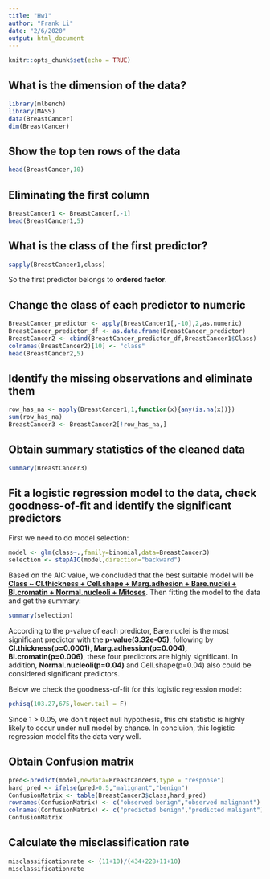 ```yaml
---
title: "Hw1"
author: "Frank Li"
date: "2/6/2020"
output: html_document
---
```


```r
knitr::opts_chunk$set(echo = TRUE)
```


## What is the dimension of the data?
```r
library(mlbench)
library(MASS)
data(BreastCancer)
dim(BreastCancer)
```

## Show the top ten rows of the data
```r
head(BreastCancer,10)
```

## Eliminating the first column
```r
BreastCancer1 <- BreastCancer[,-1]
head(BreastCancer1,5)
```

## What is the class of the first predictor?
```r
sapply(BreastCancer1,class)
```
So the first predictor belongs to **ordered factor**.

## Change the class of each predictor to numeric
```r
BreastCancer_predictor <- apply(BreastCancer1[,-10],2,as.numeric)
BreastCancer_predictor_df <- as.data.frame(BreastCancer_predictor)
BreastCancer2 <- cbind(BreastCancer_predictor_df,BreastCancer1$Class)
colnames(BreastCancer2)[10] <- "class"
head(BreastCancer2,5)
```

## Identify the missing observations and eliminate them
```r
row_has_na <- apply(BreastCancer1,1,function(x){any(is.na(x))})
sum(row_has_na)
BreastCancer3 <- BreastCancer2[!row_has_na,]
```

## Obtain summary statistics of the cleaned data
```r
summary(BreastCancer3)
```

## Fit a logistic regression model to the data, check goodness-of-fit and identify the significant predictors
First we need to do model selection:
```r
model <- glm(class~.,family=binomial,data=BreastCancer3)
selection <- stepAIC(model,direction="backward")
```
Based on the AIC value, we concluded that the best suitable model will be <u>**Class ~ Cl.thickness + Cell.shape + Marg.adhesion + Bare.nuclei + Bl.cromatin + Normal.nucleoli + Mitoses**</u>. Then fitting the model to the data and get the summary:
```r
summary(selection)
```
According to the p-value of each predictor, Bare.nuclei is the most significant predictor with the **p-value(3.32e-05)**, following by  **Cl.thickness(p=0.0001), Marg.adhession(p=0.004), Bl.cromatin(p=0.006)**, these four predictors are highly significant. In addition, **Normal.nucleoli(p=0.04)** and Cell.shape(p=0.04) also could be considered significant predictors.

Below we check the goodness-of-fit for this logistic regression model:
```r
pchisq(103.27,675,lower.tail = F)
```

Since 1 > 0.05, we don't reject null hypothesis, this chi statistic is highly likely to occur under null model by chance. In concluion, this logistic regression model fits the data very well.

## Obtain Confusion matrix
```r
pred<-predict(model,newdata=BreastCancer3,type = "response")
hard_pred <- ifelse(pred>0.5,"malignant","benign")
ConfusionMatrix <- table(BreastCancer3$class,hard_pred)
rownames(ConfusionMatrix) <- c("observed benign","observed malignant")
colnames(ConfusionMatrix) <- c("predicted benign","predicted maligant")
ConfusionMatrix
```

## Calculate the misclassification rate
```r
misclassificationrate <- (11+10)/(434+228+11+10)
misclassificationrate
```










